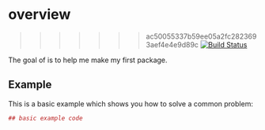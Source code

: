 # overview
>>>>>>> ac50055337b59ee05a2fc2823693aef4e4e9d89c
[![Build Status](https://travis-ci.org/emilyrmax/myfirstpkg.svg?branch=master)](https://travis-ci.org/emilyrmax/myfirstpkg)

The goal of  is to help me make my first package.

## Example

This is a basic example which shows you how to solve a common problem:

``` r
## basic example code
```
